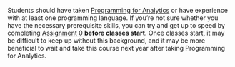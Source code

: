 Students should have taken [Programming for Analytics](https://p4a.seas.gwu.edu/) or have experience with at least one programming language. If you're not sure whether you have the necessary prerequisite skills, you can try and get up to speed by completing [Assignment 0](a0-course-prereqs.html) **before classes start**. Once classes start, it may be difficult to keep up without this background, and it may be more beneficial to wait and take this course next year after taking Programming for Analytics.
